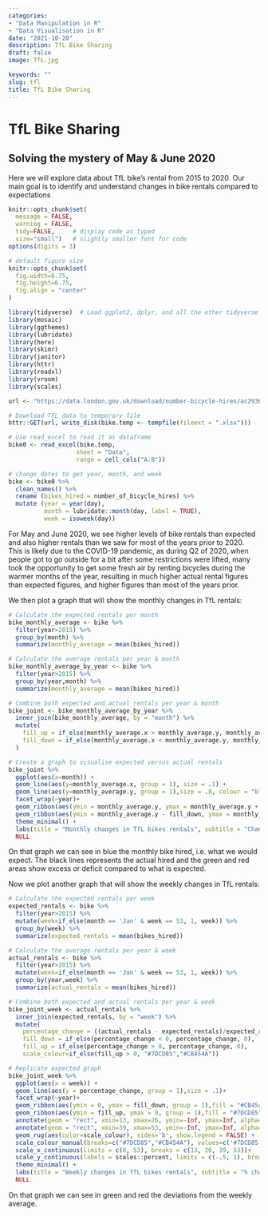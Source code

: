 ```yaml
---
categories:  
- "Data Manipulation in R"
- "Data Visualisation in R"
date: "2021-10-20"
description: TfL Bike Sharing
draft: false
image: TfL.jpg

keywords: ""
slug: tfl
title: TfL Bike Sharing
---
```


# TfL Bike Sharing

## Solving the mystery of May & June 2020


Here we will explore data about TfL bike's rental from 2015 to 2020. Our main goal is to identify and understand changes in bike rentals compared to expectations

```r
knitr::opts_chunk$set(
  message = FALSE, 
  warning = FALSE, 
  tidy=FALSE,     # display code as typed
  size="small")   # slightly smaller font for code
options(digits = 3)

# default figure size
knitr::opts_chunk$set(
  fig.width=6.75, 
  fig.height=6.75,
  fig.align = "center"
)
```


```r
library(tidyverse)  # Load ggplot2, dplyr, and all the other tidyverse packages
library(mosaic)
library(ggthemes)
library(lubridate)
library(here)
library(skimr)
library(janitor)
library(httr)
library(readxl)
library(vroom)
library(scales)
```

```r
url <- "https://data.london.gov.uk/download/number-bicycle-hires/ac29363e-e0cb-47cc-a97a-e216d900a6b0/tfl-daily-cycle-hires.xlsx"

# Download TFL data to temporary file
httr::GET(url, write_disk(bike.temp <- tempfile(fileext = ".xlsx")))

# Use read_excel to read it as dataframe
bike0 <- read_excel(bike.temp,
                   sheet = "Data",
                   range = cell_cols("A:B"))

# change dates to get year, month, and week
bike <- bike0 %>% 
  clean_names() %>% 
  rename (bikes_hired = number_of_bicycle_hires) %>% 
  mutate (year = year(day),
          month = lubridate::month(day, label = TRUE),
          week = isoweek(day))
```


For May and June 2020, we see higher levels of bike rentals than expected and also higher rentals than we saw for most of the years prior to 2020. This is likely due to the COVID-19 pandemic, as during Q2 of 2020, when people got to go outside for a bit after some restrictions were lifted, many took the opportunity to get some fresh air by renting bicycles during the warmer months of the year, resulting in much higher actual rental figures than expected figures, and higher figures than most of the years prior.

We then plot a graph that will show the monthly changes in TfL rentals:

``` r
# Calculate the expected rentals per month 
bike_monthly_average <- bike %>% 
  filter(year>2015) %>% 
  group_by(month) %>% 
  summarize(monthly_average = mean(bikes_hired))

# Calculate the average rentals per year & month 
bike_monthly_average_by_year <- bike %>% 
  filter(year>2015) %>% 
  group_by(year,month) %>% 
  summarize(monthly_average = mean(bikes_hired))

# Combine both expected and actual rentals per year & month   
bike_joint <- bike_monthly_average_by_year %>%   
  inner_join(bike_monthly_average, by = "month") %>% 
  mutate(
    fill_up = if_else(monthly_average.x > monthly_average.y, monthly_average.x - monthly_average.y, 0),
    fill_down = if_else(monthly_average.x < monthly_average.y, monthly_average.y - monthly_average.x, 0)
  )

# Create a graph to visualise expected versus actual rentals  
bike_joint %>% 
  ggplot(aes(x=month)) +  
  geom_line(aes(y=monthly_average.x, group = 1), size = .1) + 
  geom_line(aes(y=monthly_average.y, group = 1),size = .8, colour = "blue") + 
  facet_wrap(~year)+ 
  geom_ribbon(aes(ymin = monthly_average.y, ymax = monthly_average.y + fill_up, group = 1),fill = "#7DCD85", alpha = .4) +
  geom_ribbon(aes(ymin = monthly_average.y - fill_down, ymax = monthly_average.y, group = 1), fill="#CB454A",alpha= .4) +
  theme_minimal() +
  labs(title = "Monthly changes in TfL bikes rentals", subtitle = "Change from monthly average shown in blue\nand calculated between 2016-2019", caption = "Source: TfL, London Data Store", y = "Bike rentals", x = "") +
  NULL

```
On that graph we can see in blue the monthly bike hired, i.e. what we would expect. The black lines represents the actual hired and the green and red areas show excess or deficit compared to what is expected.

Now we plot another graph that will show the weekly changes in TfL rentals:

``` r
# Calculate the expected rentals per week
expected_rentals <- bike %>% 
  filter(year>2015) %>%
  mutate(week=if_else(month == 'Jan' & week == 53, 1, week)) %>%
  group_by(week) %>% 
  summarize(expected_rentals = mean(bikes_hired))

# Calculate the average rentals per year & week 
actual_rentals <- bike %>% 
  filter(year>2015) %>%
  mutate(week=if_else(month == 'Jan' & week == 53, 1, week)) %>%
  group_by(year,week) %>% 
  summarize(actual_rentals = mean(bikes_hired))

# Combine both expected and actual rentals per year & week    
bike_joint_week <- actual_rentals %>%   
  inner_join(expected_rentals, by = "week") %>%
  mutate(
    percentage_change = ((actual_rentals - expected_rentals)/expected_rentals),
    fill_down = if_else(percentage_change < 0, percentage_change, 0),
    fill_up = if_else(percentage_change > 0, percentage_change, 0),
    scale_colour=if_else(fill_up > 0, "#7DCD85","#CB454A"))

# Replicate expected graph  
bike_joint_week %>% 
  ggplot(aes(x = week)) +  
  geom_line(aes(y = percentage_change, group = 1),size = .1)+
  facet_wrap(~year)+ 
  geom_ribbon(aes(ymin = 0, ymax = fill_down, group = 1),fill = "#CB454A", alpha = .5) +
  geom_ribbon(aes(ymin = fill_up, ymax = 0, group = 1),fill = "#7DCD85", alpha = .5) +
  annotate(geom = "rect", xmin=13, xmax=26, ymin=-Inf, ymax=Inf, alpha=0.15) +
  annotate(geom = "rect", xmin=39, xmax=53, ymin=-Inf, ymax=Inf, alpha=0.15) +
  geom_rug(aes(color=scale_colour), sides='b', show.legend = FALSE) +
  scale_colour_manual(breaks=c("#7DCD85","#CB454A"), values=c('#7DCD85', '#CB454A')) +
  scale_x_continuous(limits = c(0, 53), breaks = c(13, 26, 39, 53))+
  scale_y_continuous(labels = scales::percent, limits = c(-.5, 1), breaks = c(-.5, 0, .5, 1)) +
  theme_minimal() +
  labs(title = "Weekly changes in TfL bikes rentals", subtitle = "% change from weekly averages\ncalculated between 2016-2019", caption = "Source: TfL, London Data Store", y = "", x = "week") +
  NULL

```

On that graph we can see in green and red the deviations from  the weekly average.

